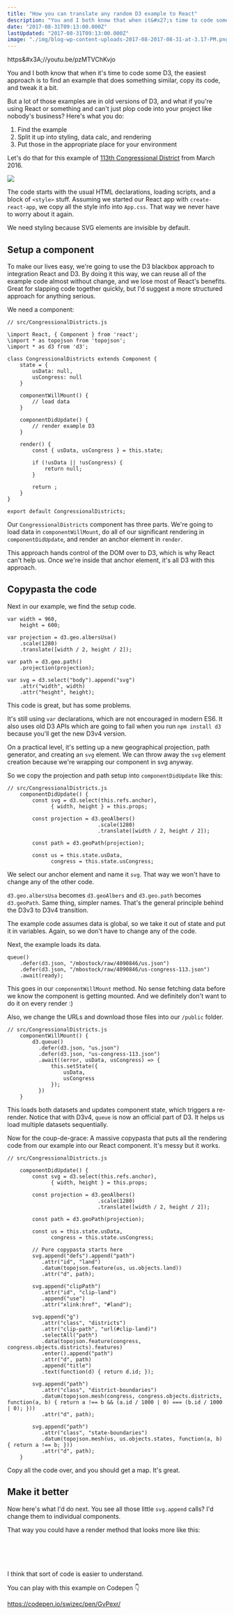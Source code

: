 ```yaml
---
title: "How you can translate any random D3 example to React"
description: "You and I both know that when it&#x27;s time to code some D3, the easiest approach is to find an example that does something similar, copy its code, and tweak it a bit. But a lot of those examples are in old versions of D3, and what if you&#x27;re using React or something and can&#x27;t just plop code into your project like nobody&#x27;s business?"
date: "2017-08-31T09:13:00.000Z"
lastUpdated: "2017-08-31T09:13:00.000Z"
image: "./img/blog-wp-content-uploads-2017-08-2017-08-31-at-3.17-PM.png"
---
```


https&amp;#x3A;//youtu.be/pzMTVChKvjo



You and I both know that when it&#x27;s time to code some D3, the easiest approach is to find an example that does something similar, copy its code, and tweak it a bit.



But a lot of those examples are in old versions of D3, and what if you&#x27;re using React or something and can&#x27;t just plop code into your project like nobody&#x27;s business? Here&#x27;s what you do:



1. Find the example
2. Split it up into styling, data calc, and rendering
3. Put those in the appropriate place for your environment



Let&#x27;s do that for this example of [113th Congressional District](https://bl.ocks.org/mbostock/4657115) from March 2016.



![](./img/blog-wp-content-uploads-2017-08-2017-08-31-at-3.17-PM.png)



The code starts with the usual HTML declarations, loading scripts, and a block of `<style>` stuff. Assuming we started our React app with `create-react-app`, we copy all the style info into `App.css`. That way we never have to worry about it again.



We need styling because SVG elements are invisible by default.



## Setup a component



To make our lives easy, we&#x27;re going to use the D3 blackbox approach to integration React and D3. By doing it this way, we can reuse all of the example code almost without change, and we lose most of React&#x27;s benefits. Great for slapping code together quickly, but I&#x27;d suggest a more structured approach for anything serious.



We need a component:



```
// src/CongressionalDistricts.js

\import React, { Component } from 'react';
\import * as topojson from 'topojson';
\import * as d3 from 'd3';

class CongressionalDistricts extends Component {
    state = {
        usData: null,
        usCongress: null
    }

    componentWillMount() {
        // load data
    }

    componentDidUpdate() {
        // render example D3
    }

    render() {
        const { usData, usCongress } = this.state;

        if (!usData || !usCongress) {
            return null;
        }

        return ;
    }
}

export default CongressionalDistricts;
```



Our `CongressionalDistricts` component has three parts. We&#x27;re going to load data in `componentWillMount`, do all of our significant rendering in `componentDidUpdate`, and render an anchor element in `render`.



This approach hands control of the DOM over to D3, which is why React can&#x27;t help us. Once we&#x27;re inside that anchor element, it&#x27;s all D3 with this approach.



## Copypasta the code



Next in our example, we find the setup code.



```
var width = 960,
    height = 600;

var projection = d3.geo.albersUsa()
    .scale(1280)
    .translate([width / 2, height / 2]);

var path = d3.geo.path()
    .projection(projection);

var svg = d3.select("body").append("svg")
    .attr("width", width)
    .attr("height", height);
```



This code is great, but has some problems.



It&#x27;s still using `var` declarations, which are not encouraged in modern ES6. It also uses old D3 APIs which are going to fail when you run `npm install d3` because you&#x27;ll get the new D3v4 version.



On a practical level, it&#x27;s setting up a new geographical projection, path generator, and creating an `svg` element. We can throw away the `svg` element creation because we&#x27;re wrapping our component in svg anyway.



So we copy the projection and path setup into `componentDidUpdate` like this:



```
// src/CongressionalDistricts.js
    componentDidUpdate() {
        const svg = d3.select(this.refs.anchor),
              { width, height } = this.props;

        const projection = d3.geoAlbers()
                             .scale(1280)
                             .translate([width / 2, height / 2]);

        const path = d3.geoPath(projection);

        const us = this.state.usData,
              congress = this.state.usCongress;
```



We select our anchor element and name it `svg`. That way we won&#x27;t have to change any of the other code.



`d3.geo.albersUsa` becomes `d3.geoAlbers` and `d3.geo.path` becomes `d3.geoPath`. Same thing, simpler names. That&#x27;s the general principle behind the D3v3 to D3v4 transition.



The example code assumes data is global, so we take it out of state and put it in variables. Again, so we don&#x27;t have to change any of the code.



Next, the example loads its data.



```
queue()
    .defer(d3.json, "/mbostock/raw/4090846/us.json")
    .defer(d3.json, "/mbostock/raw/4090846/us-congress-113.json")
    .await(ready);
```



This goes in our `componentWillMount` method. No sense fetching data before we know the component is getting mounted. And we definitely don&#x27;t want to do it on every render :)



Also, we change the URLs and download those files into our `/public` folder.



```
// src/CongressionalDistricts.js
    componentWillMount() {
        d3.queue()
          .defer(d3.json, "us.json")
          .defer(d3.json, "us-congress-113.json")
          .await((error, usData, usCongress) => {
              this.setState({
                  usData,
                  usCongress
              });
          })
    }
```



This loads both datasets and updates component state, which triggers a re-render. Notice that with D3v4, `queue` is now an official part of D3. It helps us load multiple datasets sequentially.



Now for the coup-de-grace: A massive copypasta that puts all the rendering code from our example into our React component. It&#x27;s messy but it works.



```
// src/CongressionalDistricts.js

    componentDidUpdate() {
        const svg = d3.select(this.refs.anchor),
              { width, height } = this.props;

        const projection = d3.geoAlbers()
                             .scale(1280)
                             .translate([width / 2, height / 2]);

        const path = d3.geoPath(projection);

        const us = this.state.usData,
              congress = this.state.usCongress;
              
        // Pure copypasta starts here
        svg.append("defs").append("path")
           .attr("id", "land")
           .datum(topojson.feature(us, us.objects.land))
           .attr("d", path);

        svg.append("clipPath")
           .attr("id", "clip-land")
           .append("use")
           .attr("xlink:href", "#land");

        svg.append("g")
           .attr("class", "districts")
           .attr("clip-path", "url(#clip-land)")
           .selectAll("path")
           .data(topojson.feature(congress, congress.objects.districts).features)
           .enter().append("path")
           .attr("d", path)
           .append("title")
           .text(function(d) { return d.id; });

        svg.append("path")
           .attr("class", "district-boundaries")
           .datum(topojson.mesh(congress, congress.objects.districts, function(a, b) { return a !== b && (a.id / 1000 | 0) === (b.id / 1000 | 0); }))
           .attr("d", path);

        svg.append("path")
           .attr("class", "state-boundaries")
           .datum(topojson.mesh(us, us.objects.states, function(a, b) { return a !== b; }))
           .attr("d", path);
    }
```



Copy all the code over, and you should get a map. It&#x27;s great.



## Make it better



Now here&#x27;s what I&#x27;d do next. You see all those little `svg.append` calls? I&#x27;d change them to individual components.



That way you could have a render method that looks more like this:



```

  
  
    
```



I think that sort of code is easier to understand.



You can play with this example on Codepen 👇



https://codepen.io/swizec/pen/GvPexr/